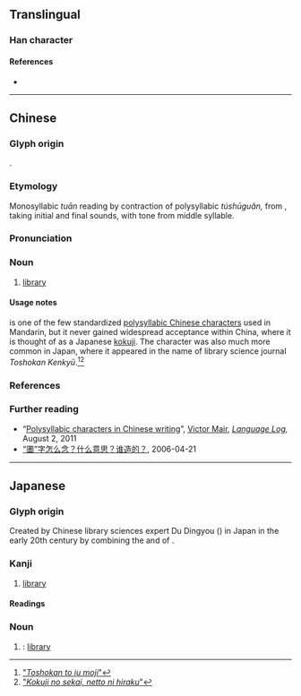 {{character info/new}}
==Translingual==

===Han character===
{{Han char|rn=31|rad=囗|as=10|sn=13|four=|canj=WLGA|ids=⿴囗書}}

====References====
* {{Han ref|kx=0220.151|dkj=04829|dj=0452.070|hdz=10724.111|uh=5715|ud=22293}}

----

==Chinese==
{{zh-forms}}

===Glyph origin===
{{bor|zh|ja|-|withtext=1}}.

===Etymology===
Monosyllabic ''tuān'' reading by contraction of polysyllabic ''túshūguǎn,'' from {{m|cmn|圖書館}}, taking initial and final sounds, with tone from middle syllable.

===Pronunciation===
{{zh-pron
|m=tuān,túshūguǎn
|c=
|cat=n
}}

===Noun===
{{zh-noun}}

# {{lb|zh|obscure}} [[library]]

====Usage notes====
{{lang|zh|圕}} is one of the few standardized [[w:Chinese_characters#Polysyllabic_characters|polysyllabic Chinese characters]] used in Mandarin, but it never gained widespread acceptance within China, where it is thought of as a Japanese [[kokuji]]. The character was also much more common in Japan, where it appeared in the name of library science journal {{lang|ja|圕研究}} ''Toshokan Kenkyū''.<ref>[http://hp.vector.co.jp/authors/VA000964/html/tosho.htm "''Toshokan to iu moji''"]</ref><ref>[http://ksbookshelf.com/nozomu-oohara/Nikkei.htm "''Kokuji no sekai, netto ni hiraku''"]</ref>

===References===
<references/>

===Further reading===
* “[http://languagelog.ldc.upenn.edu/nll/?p=3330 Polysyllabic characters in Chinese writing]”, [http://languagelog.ldc.upenn.edu/nll/?author=13 Victor Mair], ''[http://languagelog.ldc.upenn.edu/nll/ Language Log],'' August 2, 2011
* [http://www.singtaonet.com/culture/splend/t20060421_196261.html “圕”字怎么念？什么意思？谁造的？], 2006-04-21

----

==Japanese==

===Glyph origin===
Created by Chinese library sciences expert Du Dingyou ({{l|ja||杜定友}}) in Japan in the early 20th century by combining the {{m|ja|圖}} and {{m|ja|書}} of {{m|ja|圖書館}}.

===Kanji===
{{ja-kanji|grade=|rs=囗10}}

# {{lb|ja|obscure}} [[library]]

====Readings====
{{ja-readings
|on=しょ
|kun=としょかん-
}}

===Noun===
{{ja-noun|としょかん}}

# {{lb|ja|obsolete}} {{abbreviation of|lang=ja|図書館|nodot=y}}: [[library]]